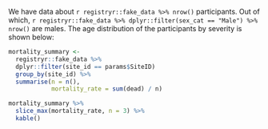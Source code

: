 We have data about `r registryr::fake_data %>% nrow()` participants.
Out of which, 
`r registryr::fake_data %>% dplyr::filter(sex_cat == "Male") %>% nrow()`
are males. 
The age distribution of the participants by severity 
is shown below:

```r
mortality_summary <-
  registryr::fake_data %>%
  dplyr::filter(site_id == params$SiteID)
  group_by(site_id) %>%
  summarise(n = n(),
            mortality_rate = sum(dead) / n)

mortality_summary %>%
  slice_max(mortality_rate, n = 3) %>%
  kable()
```